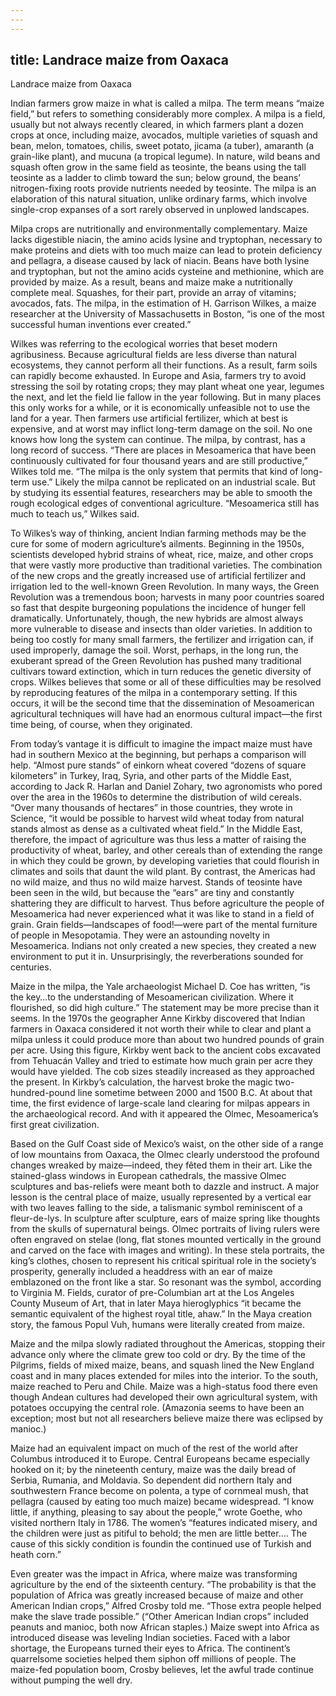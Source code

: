 ```yaml
---
---
---
```

title: Landrace maize from Oaxaca
---

Landrace maize from Oaxaca

Indian farmers grow maize in what is called a milpa. The term means “maize field,” but refers to something considerably more complex. A milpa is a field, usually but not always recently cleared, in which farmers plant a dozen crops at once, including maize, avocados, multiple varieties of squash and bean, melon, tomatoes, chilis, sweet potato, jicama (a tuber), amaranth (a grain-like plant), and mucuna (a tropical legume). In nature, wild beans and squash often grow in the same field as teosinte, the beans using the tall teosinte as a ladder to climb toward the sun; below ground, the beans’ nitrogen-fixing roots provide nutrients needed by teosinte. The milpa is an elaboration of this natural situation, unlike ordinary farms, which involve single-crop expanses of a sort rarely observed in unplowed landscapes.

Milpa crops are nutritionally and environmentally complementary. Maize lacks digestible niacin, the amino acids lysine and tryptophan, necessary to make proteins and diets with too much maize can lead to protein deficiency and pellagra, a disease caused by lack of niacin. Beans have both lysine and tryptophan, but not the amino acids cysteine and methionine, which are provided by maize. As a result, beans and maize make a nutritionally complete meal. Squashes, for their part, provide an array of vitamins; avocados, fats. The milpa, in the estimation of H. Garrison Wilkes, a maize researcher at the University of Massachusetts in Boston, “is one of the most successful human inventions ever created.”

Wilkes was referring to the ecological worries that beset modern agribusiness. Because agricultural fields are less diverse than natural ecosystems, they cannot perform all their functions. As a result, farm soils can rapidly become exhausted. In Europe and Asia, farmers try to avoid stressing the soil by rotating crops; they may plant wheat one year, legumes the next, and let the field lie fallow in the year following. But in many places this only works for a while, or it is economically unfeasible not to use the land for a year. Then farmers use artificial fertilizer, which at best is expensive, and at worst may inflict long-term damage on the soil. No one knows how long the system can continue. The milpa, by contrast, has a long record of success. “There are places in Mesoamerica that have been continuously cultivated for four thousand years and are still productive,” Wilkes told me. “The milpa is the only system that permits that kind of long-term use.” Likely the milpa cannot be replicated on an industrial scale. But by studying its essential features, researchers may be able to smooth the rough ecological edges of conventional agriculture. “Mesoamerica still has much to teach us,” Wilkes said.

To Wilkes’s way of thinking, ancient Indian farming methods may be the cure for some of modern agriculture’s ailments. Beginning in the 1950s, scientists developed hybrid strains of wheat, rice, maize, and other crops that were vastly more productive than traditional varieties. The combination of the new crops and the greatly increased use of artificial fertilizer and irrigation led to the well-known Green Revolution. In many ways, the Green Revolution was a tremendous boon; harvests in many poor countries soared so fast that despite burgeoning populations the incidence of hunger fell dramatically. Unfortunately, though, the new hybrids are almost always more vulnerable to disease and insects than older varieties. In addition to being too costly for many small farmers, the fertilizer and irrigation can, if used improperly, damage the soil. Worst, perhaps, in the long run, the exuberant spread of the Green Revolution has pushed many traditional cultivars toward extinction, which in turn reduces the genetic diversity of crops. Wilkes believes that some or all of these difficulties may be resolved by reproducing features of the milpa in a contemporary setting. If this occurs, it will be the second time that the dissemination of Mesoamerican agricultural techniques will have had an enormous cultural impact—the first time being, of course, when they originated.

From today’s vantage it is difficult to imagine the impact maize must have had in southern Mexico at the beginning, but perhaps a comparison will help. “Almost pure stands” of einkorn wheat covered “dozens of square kilometers” in Turkey, Iraq, Syria, and other parts of the Middle East, according to Jack R. Harlan and Daniel Zohary, two agronomists who pored over the area in the 1960s to determine the distribution of wild cereals. “Over many thousands of hectares” in those countries, they wrote in Science, “it would be possible to harvest wild wheat today from natural stands almost as dense as a cultivated wheat field.” In the Middle East, therefore, the impact of agriculture was thus less a matter of raising the productivity of wheat, barley, and other cereals than of extending the range in which they could be grown, by developing varieties that could flourish in climates and soils that daunt the wild plant. By contrast, the Americas had no wild maize, and thus no wild maize harvest. Stands of teosinte have been seen in the wild, but because the “ears” are tiny and constantly shattering they are difficult to harvest. Thus before agriculture the people of Mesoamerica had never experienced what it was like to stand in a field of grain. Grain fields—landscapes of food!—were part of the mental furniture of people in Mesopotamia. They were an astounding novelty in Mesoamerica. Indians not only created a new species, they created a new environment to put it in. Unsurprisingly, the reverberations sounded for centuries.

Maize in the milpa, the Yale archaeologist Michael D. Coe has written, “is the key…to the understanding of Mesoamerican civilization. Where it flourished, so did high culture.” The statement may be more precise than it seems. In the 1970s the geographer Anne Kirkby discovered that Indian farmers in Oaxaca considered it not worth their while to clear and plant a milpa unless it could produce more than about two hundred pounds of grain per acre. Using this figure, Kirkby went back to the ancient cobs excavated from Tehuacán Valley and tried to estimate how much grain per acre they would have yielded. The cob sizes steadily increased as they approached the present. In Kirkby’s calculation, the harvest broke the magic two-hundred-pound line sometime between 2000 and 1500 B.C. At about that time, the first evidence of large-scale land clearing for milpas appears in the archaeological record. And with it appeared the Olmec, Mesoamerica’s first great civilization.

Based on the Gulf Coast side of Mexico’s waist, on the other side of a range of low mountains from Oaxaca, the Olmec clearly understood the profound changes wreaked by maize—indeed, they fêted them in their art. Like the stained-glass windows in European cathedrals, the massive Olmec sculptures and bas-reliefs were meant both to dazzle and instruct. A major lesson is the central place of maize, usually represented by a vertical ear with two leaves falling to the side, a talismanic symbol reminiscent of a fleur-de-lys. In sculpture after sculpture, ears of maize spring like thoughts from the skulls of supernatural beings. Olmec portraits of living rulers were often engraved on stelae (long, flat stones mounted vertically in the ground and carved on the face with images and writing). In these stela portraits, the king’s clothes, chosen to represent his critical spiritual role in the society’s prosperity, generally included a headdress with an ear of maize emblazoned on the front like a star. So resonant was the symbol, according to Virginia M. Fields, curator of pre-Columbian art at the Los Angeles County Museum of Art, that in later Maya hieroglyphics “it became the semantic equivalent of the highest royal title, ahaw.” In the Maya creation story, the famous Popul Vuh, humans were literally created from maize.

Maize and the milpa slowly radiated throughout the Americas, stopping their advance only where the climate grew too cold or dry. By the time of the Pilgrims, fields of mixed maize, beans, and squash lined the New England coast and in many places extended for miles into the interior. To the south, maize reached to Peru and Chile. Maize was a high-status food there even though Andean cultures had developed their own agricultural system, with potatoes occupying the central role. (Amazonia seems to have been an exception; most but not all researchers believe maize there was eclipsed by manioc.)

Maize had an equivalent impact on much of the rest of the world after Columbus introduced it to Europe. Central Europeans became especially hooked on it; by the nineteenth century, maize was the daily bread of Serbia, Rumania, and Moldavia. So dependent did northern Italy and southwestern France become on polenta, a type of cornmeal mush, that pellagra (caused by eating too much maize) became widespread. “I know little, if anything, pleasing to say about the people,” wrote Goethe, who visited northern Italy in 1786. The women’s “features indicated misery, and the children were just as pitiful to behold; the men are little better…. The cause of this sickly condition is foundin the continued use of Turkish and heath corn.”

Even greater was the impact in Africa, where maize was transforming agriculture by the end of the sixteenth century. “The probability is that the population of Africa was greatly increased because of maize and other American Indian crops,” Alfred Crosby told me. “Those extra people helped make the slave trade possible.” (“Other American Indian crops” included peanuts and manioc, both now African staples.) Maize swept into Africa as introduced disease was leveling Indian societies. Faced with a labor shortage, the Europeans turned their eyes to Africa. The continent’s quarrelsome societies helped them siphon off millions of people. The maize-fed population boom, Crosby believes, let the awful trade continue without pumping the well dry.
